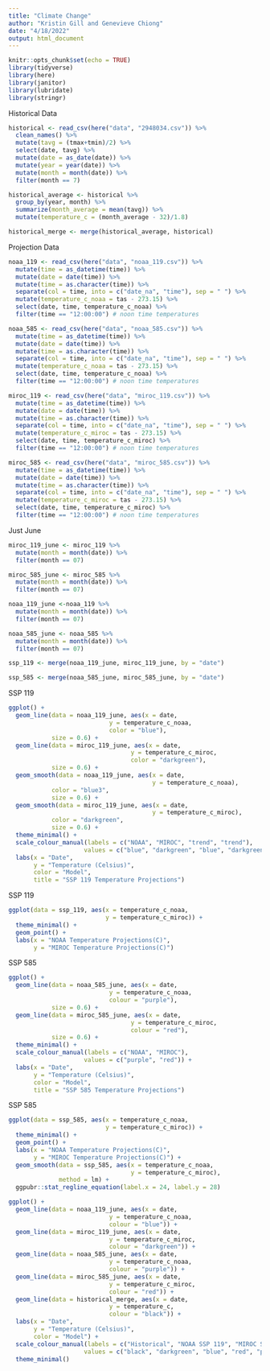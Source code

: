 ```yaml
---
title: "Climate Change"
author: "Kristin Gill and Genevieve Chiong"
date: "4/18/2022"
output: html_document
---
```


```r
knitr::opts_chunk$set(echo = TRUE)
library(tidyverse)
library(here)
library(janitor)
library(lubridate)
library(stringr)
```

Historical Data
```r
historical <- read_csv(here("data", "2948034.csv")) %>% 
  clean_names() %>% 
  mutate(tavg = (tmax+tmin)/2) %>% 
  select(date, tavg) %>% 
  mutate(date = as_date(date)) %>% 
  mutate(year = year(date)) %>% 
  mutate(month = month(date)) %>% 
  filter(month == 7)

historical_average <- historical %>% 
  group_by(year, month) %>% 
  summarize(month_average = mean(tavg)) %>% 
  mutate(temperature_c = (month_average - 32)/1.8)

historical_merge <- merge(historical_average, historical)
```

Projection Data
```r
noaa_119 <- read_csv(here("data", "noaa_119.csv")) %>% 
  mutate(time = as_datetime(time)) %>% 
  mutate(date = date(time)) %>% 
  mutate(time = as.character(time)) %>% 
  separate(col = time, into = c("date_na", "time"), sep = " ") %>%
  mutate(temperature_c_noaa = tas - 273.15) %>% 
  select(date, time, temperature_c_noaa) %>% 
  filter(time == "12:00:00") # noon time temperatures

noaa_585 <- read_csv(here("data", "noaa_585.csv")) %>% 
  mutate(time = as_datetime(time)) %>% 
  mutate(date = date(time)) %>% 
  mutate(time = as.character(time)) %>% 
  separate(col = time, into = c("date_na", "time"), sep = " ") %>%
  mutate(temperature_c_noaa = tas - 273.15) %>% 
  select(date, time, temperature_c_noaa) %>% 
  filter(time == "12:00:00") # noon time temperatures

miroc_119 <- read_csv(here("data", "miroc_119.csv")) %>% 
  mutate(time = as_datetime(time)) %>% 
  mutate(date = date(time)) %>% 
  mutate(time = as.character(time)) %>% 
  separate(col = time, into = c("date_na", "time"), sep = " ") %>%
  mutate(temperature_c_miroc = tas - 273.15) %>% 
  select(date, time, temperature_c_miroc) %>% 
  filter(time == "12:00:00") # noon time temperatures

miroc_585 <- read_csv(here("data", "miroc_585.csv")) %>% 
  mutate(time = as_datetime(time)) %>% 
  mutate(date = date(time)) %>% 
  mutate(time = as.character(time)) %>% 
  separate(col = time, into = c("date_na", "time"), sep = " ") %>%
  mutate(temperature_c_miroc = tas - 273.15) %>% 
  select(date, time, temperature_c_miroc) %>% 
  filter(time == "12:00:00") # noon time temperatures
```

Just June
```r
miroc_119_june <- miroc_119 %>% 
  mutate(month = month(date)) %>% 
  filter(month == 07)

miroc_585_june <- miroc_585 %>% 
  mutate(month = month(date)) %>% 
  filter(month == 07)

noaa_119_june <-noaa_119 %>% 
  mutate(month = month(date)) %>% 
  filter(month == 07)

noaa_585_june <- noaa_585 %>% 
  mutate(month = month(date)) %>% 
  filter(month == 07)

ssp_119 <- merge(noaa_119_june, miroc_119_june, by = "date")

ssp_585 <- merge(noaa_585_june, miroc_585_june, by = "date")
```

SSP 119
```r
ggplot() +
  geom_line(data = noaa_119_june, aes(x = date,
                            y = temperature_c_noaa,
                            color = "blue"),
            size = 0.6) +
  geom_line(data = miroc_119_june, aes(x = date,
                                  y = temperature_c_miroc,
                                  color = "darkgreen"),
            size = 0.6) +
  geom_smooth(data = noaa_119_june, aes(x = date,
                                        y = temperature_c_noaa),
            color = "blue3",
            size = 0.6) +
  geom_smooth(data = miroc_119_june, aes(x = date,
                                        y = temperature_c_miroc),
            color = "darkgreen",
            size = 0.6) +
  theme_minimal() +
  scale_colour_manual(labels = c("NOAA", "MIROC", "trend", "trend"),
                     values = c("blue", "darkgreen", "blue", "darkgreen")) +
  labs(x = "Date",
       y = "Temperature (Celsius)",
       color = "Model",
       title = "SSP 119 Temperature Projections")
```

SSP 119
```r
ggplot(data = ssp_119, aes(x = temperature_c_noaa,
                           y = temperature_c_miroc)) +
  theme_minimal() +
  geom_point() +
  labs(x = "NOAA Temperature Projections(C)",
       y = "MIROC Temperature Projections(C)")
```

SSP 585
```r
ggplot() +
  geom_line(data = noaa_585_june, aes(x = date,
                            y = temperature_c_noaa,
                            colour = "purple"),
            size = 0.6) +
  geom_line(data = miroc_585_june, aes(x = date,
                                  y = temperature_c_miroc,
                                  colour = "red"),
            size = 0.6) +
  theme_minimal() +
  scale_colour_manual(labels = c("NOAA", "MIROC"),
                     values = c("purple", "red")) +
  labs(x = "Date",
       y = "Temperature (Celsius)",
       color = "Model",
       title = "SSP 585 Temperature Projections")
```

SSP 585
```r
ggplot(data = ssp_585, aes(x = temperature_c_noaa,
                           y = temperature_c_miroc)) +
  theme_minimal() +
  geom_point() +
  labs(x = "NOAA Temperature Projections(C)",
       y = "MIROC Temperature Projections(C)") +
  geom_smooth(data = ssp_585, aes(x = temperature_c_noaa,
                                  y = temperature_c_miroc),
              method = lm) +
  ggpubr::stat_regline_equation(label.x = 24, label.y = 28)
```


```r
ggplot() +
  geom_line(data = noaa_119_june, aes(x = date,
                            y = temperature_c_noaa,
                            colour = "blue")) +
  geom_line(data = miroc_119_june, aes(x = date,
                            y = temperature_c_miroc,
                            colour = "darkgreen")) +
  geom_line(data = noaa_585_june, aes(x = date,
                            y = temperature_c_noaa,
                            colour = "purple")) +
  geom_line(data = miroc_585_june, aes(x = date,
                            y = temperature_c_miroc,
                            colour = "red")) +
  geom_line(data = historical_merge, aes(x = date,
                            y = temperature_c,
                            colour = "black")) +
  labs(x = "Date",
       y = "Temperature (Celsius)",
       color = "Model") +
  scale_colour_manual(labels = c("Historical", "NOAA SSP 119", "MIROC SSP 119", "NOAA SSP 585", "MIROC SSP 585"),
                     values = c("black", "darkgreen", "blue", "red", "purple")) +
  theme_minimal()
```

